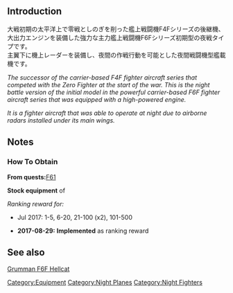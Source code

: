 {{EquipmentInfo|254}}

==Introduction==
大戦初期の太平洋上で零戦としのぎを削った艦上戦闘機F4Fシリーズの後継機、大出力エンジンを装備した強力な主力艦上戦闘機F6Fシリーズ初期型の夜戦タイプです。<br>
主翼下に機上レーダーを装備し、夜間の作戦行動を可能とした夜間戦闘機型艦載機です。

''The successor of the carrier-based F4F fighter aircraft series that competed with the Zero Fighter at the start of the war. This is the night battle version of the initial model in the powerful carrier-based F6F fighter aircraft series that was equipped with a high-powered engine.''

''It is a fighter aircraft that was able to operate at night due to airborne radars installed under its main wings.''

==Notes==
<div class="mw-collapsible"><h3>How To Obtain</h3>
<div class="mw-collapsible-content">
'''From quests: '''[[Quests#F61|F61]]

'''Stock equipment''' of {{Ship/Link|Gambier Bay Mk.II}}

''Ranking reward for:''
* Jul 2017: 1-5, 6-20, 21-100 (x2), 101-500

</div></div>


<div class="mw-collapsible><h3>Updates History</h3>
<div class="mw-collapsible-content>
* '''2017-08-29:''' '''Implemented''' as ranking reward
</div></div>

==See also==
[[wikipedia:Grumman F6F Hellcat#F6F-3N|Grumman F6F Hellcat]]
{{Equipmentlist}}
[[Category:Equipment]]
[[Category:Night Planes]]
[[Category:Night Fighters]]